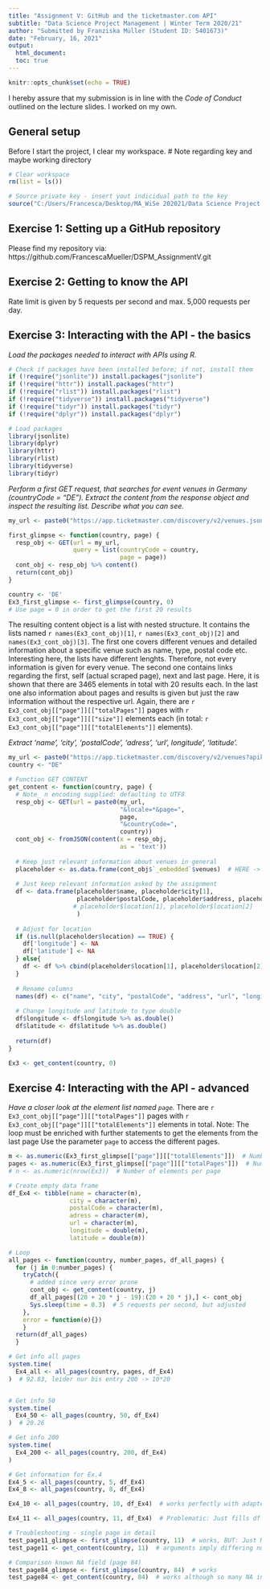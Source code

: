 ```yaml
---
title: "Assignment V: GitHub and the ticketmaster.com API"
subtitle: "Data Science Project Management | Winter Term 2020/21"
author: "Submitted by Franziska Müller (Student ID: 5401673)"
date: "February, 16, 2021"
output: 
  html_document:
  toc: true
---
```

  
```r
knitr::opts_chunk$set(echo = TRUE)
```
I hereby assure that my submission is in line with the *Code of Conduct* outlined on the lecture slides. I worked on my own.

## General setup

Before I start the project, I clear my workspace. 
# Note regarding key and maybe working directory

```r
# Clear workspace
rm(list = ls())

# Source private key - insert yout indicidual path to the key
source("C:/Users/Francesca/Desktop/MA_WiSe 202021/Data Science Project Management/Assignments/key_ticketmaster.R")
```

## Exercise 1: Setting up a GitHub repository
Please find my repository via: https://github.com/FrancescaMueller/DSPM_AssignmentV.git

## Exercise 2: Getting to know the API
Rate limit is given by 5 requests per second and max. 5,000 requests per day.

## Exercise 3: Interacting with the API - the basics

*Load the packages needed to interact with APIs using R.*
```r
# Check if packages have been installed before; if not, install them
if (!require("jsonlite")) install.packages("jsonlite")
if (!require("httr")) install.packages("httr")
if (!require("rlist")) install.packages("rlist")
if (!require("tidyverse")) install.packages("tidyverse")
if (!require("tidyr")) install.packages("tidyr")
if (!require("dplyr")) install.packages("dplyr")

# Load packages
library(jsonlite) 
library(dplyr)
library(httr)
library(rlist)
library(tidyverse)
library(tidyr)
```

*Perform a first GET request, that searches for event venues in Germany (countryCode = "DE"). Extract the content from the response object and inspect the resulting list. Describe what you can see.*

```r

my_url <- paste0("https://app.ticketmaster.com/discovery/v2/venues.json?apikey=", key)

first_glimpse <- function(country, page) {
  resp_obj <- GET(url = my_url,
                  query = list(countryCode = country,
                               page = page))
  cont_obj <- resp_obj %>% content()
  return(cont_obj)
}

country <- 'DE'
Ex3_first_glimpse <- first_glimpse(country, 0)
# Use page = 0 in order to get the first 20 results

```
The resulting content object is a list with nested structure. It contains the lists named ``r names(Ex3_cont_obj)[1]``, ``r names(Ex3_cont_obj)[2]`` and `` names(Ex3_cont_obj)[3]``. The first one covers different venues and detailed information about a specific venue such as name, type, postal code etc. Interesting here, the lists have different lenghts. Therefore, not every information is given for every venue.
The second one contains links regarding the first, self (actual scraped page), next and last page. Here, it is shown that there are 3465 elements in total with 20 results each. In the last one also information about pages and results is given but just the raw information without the respective url. Again, there are ``r Ex3_cont_obj[["page"]][["totalPages"]]`` pages with ``r Ex3_cont_obj[["page"]][["size"]]`` elements each (in total: ``r Ex3_cont_obj[["page"]][["totalElements"]]`` elements).


*Extract 'name', 'city', 'postalCode', 'adress', 'url', longitude', 'latitude'.*
```r
my_url <- paste0("https://app.ticketmaster.com/discovery/v2/venues?apikey=", key)
country <- "DE"

# Function GET CONTENT
get_content <- function(country, page) {
  # Note_ n encoding supplied: defaulting to UTF8
  resp_obj <- GET(url = paste0(my_url, 
                               "&locale=*&page=", 
                               page, 
                               "&countryCode=", 
                               country))
  cont_obj <- fromJSON(content(x = resp_obj, 
                               as = 'text'))
  
  # Keep just relevant information about venues in general 
  placeholder <- as.data.frame(cont_obj$`_embedded`$venues)  # HERE -> some observations have no locations - BUT error if a whole page does not have variable location!
  
  # Just keep relevant information asked by the assignment
  df <- data.frame(placeholder$name, placeholder$city[1],
                   placeholder$postalCode, placeholder$address, placeholder$url
                  # placeholder$location[1], placeholder$location[2]
                   )
  
  # Adjust for location
  if (is.null(placeholder$location) == TRUE) {
    df['longitude'] <- NA
    df['latitude'] <- NA
  } else{
    df <- df %>% cbind(placeholder$location[1], placeholder$location[2])
  }
  
  # Rename columns
  names(df) <- c("name", "city", "postalCode", "address", "url", "longitude", "latitude")
  
  # Change longitude and latitude to type double
  df$longitude <- df$longitude %>% as.double()
  df$latitude <- df$latitude %>% as.double()
  
  return(df)
}

Ex3 <- get_content(country, 0)

```

## Exercise 4: Interacting with the API - advanced

*Have a closer look at the element list named ``page``.*
There are ``r Ex3_cont_obj[["page"]][["totalPages"]]`` pages with ``r Ex3_cont_obj[["page"]][["totalElements"]]`` elements in total. 
Note: The loop must be enriched with further statements to get the elements from the last page
Use the parameter ``page`` to access the different pages. 

```r
m <- as.numeric(Ex3_first_glimpse[["page"]][["totalElements"]])  # Number of total elements
pages <- as.numeric(Ex3_first_glimpse[["page"]][["totalPages"]])  # Number of total pages
# n <- as.numeric(nrow(Ex3))  # Number of elements per page

# Create empty data frame
df_Ex4 <- tibble(name = character(m),
                 city = character(m),
                 postalCode = character(m),
                 adress = character(m),
                 url = character(m),
                 longitude = double(m),
                 latitude = double(m))

# Loop 
all_pages <- function(country, number_pages, df_all_pages) {
  for (j in 0:number_pages) {
    tryCatch({  
      # added since very error prone
      cont_obj <- get_content(country, j)
      df_all_pages[(20 + 20 * j - 19):(20 + 20 * j),] <- cont_obj
      Sys.sleep(time = 0.3)  # 5 requests per second, but adjusted
    },
    error = function(e){})
    }
  return(df_all_pages)
  }

# Get info all pages
system.time(
  Ex4_all <- all_pages(country, pages, df_Ex4)
)  # 92.83, leider nur bis entry 200 -> 10*20


# Get info 50
system.time(
  Ex4_50 <- all_pages(country, 50, df_Ex4)
)  # 20.26

# Get info 200
system.time(
  Ex4_200 <- all_pages(country, 200, df_Ex4)
)

# Get information for Ex.4
Ex4_5 <- all_pages(country, 5, df_Ex4)
Ex4_8 <- all_pages(country, 8, df_Ex4)

Ex4_10 <- all_pages(country, 10, df_Ex4)  # works perfectly with adapted df filling

Ex4_11 <- all_pages(country, 11, df_Ex4)  # Problematic: Just fills df till 200 Elements

# Troubleshooting - single page in detail
test_page11_glimpse <- first_glimpse(country, 11)  # works, BUT: Just NAs in location
test_page11 <- get_content(country, 11)  # arguments imply differing number of rows: 20, 0

# Comparison known NA field (page 84)
test_page84_glimpse <- first_glimpse(country, 84)  # works
test_page84 <- get_content(country, 84)  # works although so many NA in "location"

```
